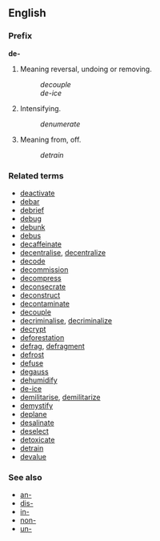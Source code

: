 ==English==
===Prefix===
'''de-'''

#Meaning reversal, undoing or removing.
#:''decouple''
#:''de-ice''
#Intensifying.
#:''denumerate''
#Meaning from, off.
#:''detrain''

===Related terms===
*[[deactivate]]
*[[debar]]
*[[debrief]]
*[[debug]]
*[[debunk]]
*[[debus]]
*[[decaffeinate]]
*[[decentralise]], [[decentralize]]
*[[decode]]
*[[decommission]]
*[[decompress]]
*[[deconsecrate]]
*[[deconstruct]]
*[[decontaminate]]
*[[decouple]]
*[[decriminalise]], [[decriminalize]]
*[[decrypt]]
*[[deforestation]]
*[[defrag]], [[defragment]]
*[[defrost]]
*[[defuse]]
*[[degauss]]
*[[dehumidify]]
*[[de-ice]]
*[[demilitarise]], [[demilitarize]]
*[[demystify]]
*[[deplane]]
*[[desalinate]]
*[[deselect]]
*[[detoxicate]]
*[[detrain]]
*[[devalue]]

===See also===
*[[an-]]
*[[dis-]]
*[[in-]]
*[[non-]]
*[[un-]]